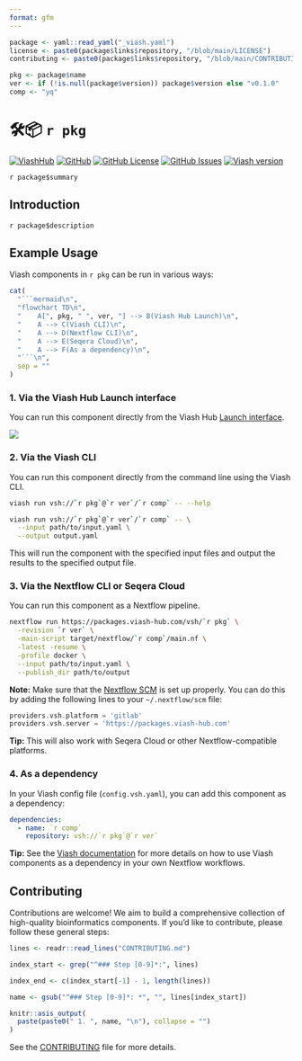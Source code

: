 ```yaml
---
format: gfm
---
```

```r
package <- yaml::read_yaml("_viash.yaml")
license <- paste0(package$links$repository, "/blob/main/LICENSE")
contributing <- paste0(package$links$repository, "/blob/main/CONTRIBUTING.md")

pkg <- package$name
ver <- if (!is.null(package$version)) package$version else "v0.1.0"
comp <- "yq"
```
# 🛠📦 `r pkg`

[![ViashHub](https://img.shields.io/badge/ViashHub-`r pkg`-7a4baa.svg)](https://www.viash-hub.com/packages/`r pkg`) 
[![GitHub](https://img.shields.io/badge/GitHub-viash--hub%2F`r pkg`-blue.svg)](`r package$links$repository`) 
[![GitHub License](https://img.shields.io/github/license/viash-hub/`r pkg`.svg)](`r license`) 
[![GitHub Issues](https://img.shields.io/github/issues/viash-hub/`r pkg`.svg)](`r package$links$issue_tracker`) 
[![Viash version](https://img.shields.io/badge/Viash-v`r gsub("-", "--", package$viash_version)`-blue.svg)](https://viash.io)

`r package$summary`

## Introduction

`r package$description`

## Example Usage

Viash components in `r pkg` can be run in various ways:

```r
cat(
  "```mermaid\n",
  "flowchart TD\n",
  "    A[", pkg, " ", ver, "] --> B(Viash Hub Launch)\n",
  "    A --> C(Viash CLI)\n",
  "    A --> D(Nextflow CLI)\n",
  "    A --> E(Seqera Cloud)\n",
  "    A --> F(As a dependency)\n",
  "```\n",
  sep = ""
)
```

### 1. Via the Viash Hub Launch interface

You can run this component directly from the Viash Hub [Launch interface](https://www.viash-hub.com/launch?package=`r pkg`&version=`r ver`&component=`r comp`&runner=Executable).

![](docs/viash-hub.png)

### 2. Via the Viash CLI

You can run this component directly from the command line using the Viash CLI.

```bash
viash run vsh://`r pkg`@`r ver`/`r comp` -- --help

viash run vsh://`r pkg`@`r ver`/`r comp` -- \
  --input path/to/input.yaml \
  --output output.yaml
```

This will run the component with the specified input files and output the results to the specified output file.

### 3. Via the Nextflow CLI or Seqera Cloud

You can run this component as a Nextflow pipeline.

```bash
nextflow run https://packages.viash-hub.com/vsh/`r pkg` \
  -revision `r ver` \
  -main-script target/nextflow/`r comp`/main.nf \
  -latest -resume \
  -profile docker \
  --input path/to/input.yaml \
  --publish_dir path/to/output
```

**Note:** Make sure that the [Nextflow SCM](https://www.nextflow.io/docs/latest/git.html#git-configuration) is set up properly. You can do this by adding the following lines to your `~/.nextflow/scm` file:

```groovy
providers.vsh.platform = 'gitlab'
providers.vsh.server = 'https://packages.viash-hub.com'
```

**Tip:** This will also work with Seqera Cloud or other Nextflow-compatible platforms.

### 4. As a dependency

In your Viash config file (`config.vsh.yaml`), you can add this component as a dependency:

```yaml
dependencies:
  - name: `r comp`
    repository: vsh://`r pkg`@`r ver`
```

**Tip:** See the [Viash documentation](https://viash.io/guide/nextflow_vdsl3/create-a-pipeline.html#pipeline-as-a-component) for more details on how to use Viash components as a dependency in your own Nextflow workflows.

## Contributing

Contributions are welcome! We aim to build a comprehensive collection of high-quality bioinformatics components. If you'd like to contribute, please follow these general steps:


```r
lines <- readr::read_lines("CONTRIBUTING.md")

index_start <- grep("^### Step [0-9]*:", lines)

index_end <- c(index_start[-1] - 1, length(lines))

name <- gsub("^### Step [0-9]*: *", "", lines[index_start])

knitr::asis_output(
  paste(paste0(" 1. ", name, "\n"), collapse = "")
)
```

See the [CONTRIBUTING](`r contributing`) file for more details.
